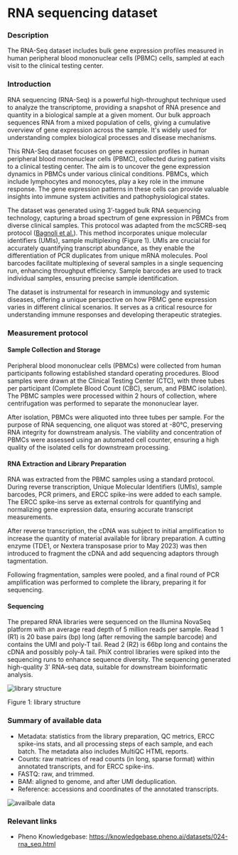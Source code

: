 # RNA sequencing dataset

### Description
The RNA-Seq dataset includes bulk gene expression profiles measured in human peripheral blood mononuclear cells (PBMC) cells, sampled at each visit to the clinical testing center.

### Introduction
RNA sequencing (RNA-Seq) is a powerful high-throughput technique used to analyze the transcriptome, providing a snapshot of RNA presence and quantity in a biological sample at a given moment. Our bulk approach sequences RNA from a mixed population of cells, giving a cumulative overview of gene expression across the sample. It's widely used for understanding complex biological processes and disease mechanisms.

This RNA-Seq dataset focuses on gene expression profiles in human peripheral blood mononuclear cells (PBMC), collected during patient visits to a clinical testing center. The aim is to uncover the gene expression dynamics in PBMCs under various clinical conditions. PBMCs, which include lymphocytes and monocytes, play a key role in the immune response. The gene expression patterns in these cells can provide valuable insights into immune system activities and pathophysiological states.

The dataset was generated using 3’-tagged bulk RNA sequencing technology, capturing a broad spectrum of gene expression in PBMCs from diverse clinical samples. This protocol was adapted from the mcSCRB-seq protocol  ([Bagnoli et al.](https://www.nature.com/articles/s41467-018-05347-6)). This method incorporates unique molecular identifiers (UMIs), sample multiplexing (Figure 1). UMIs are crucial for accurately quantifying transcript abundance, as they enable the differentiation of PCR duplicates from unique mRNA molecules. Pool barcodes facilitate multiplexing of several samples in a single sequencing run, enhancing throughput efficiency. Sample barcodes are used to track individual samples, ensuring precise sample identification.

The dataset is instrumental for research in immunology and systemic diseases, offering a unique perspective on how PBMC gene expression varies in different clinical scenarios. It serves as a critical resource for understanding immune responses and developing therapeutic strategies.

### Measurement protocol
#### Sample Collection and Storage
Peripheral blood mononuclear cells (PBMCs) were collected from human participants following established standard operating procedures. Blood samples were drawn at the Clinical Testing Center (CTC), with three tubes per participant (Complete Blood Count (CBC), serum, and PBMC isolation). The PBMC samples were processed within 2 hours of collection, where centrifugation was performed to separate the mononuclear layer.

After isolation, PBMCs were aliquoted into three tubes per sample. For the purpose of RNA sequencing, one aliquot was stored at -80°C, preserving RNA integrity for downstream analysis. The viability and concentration of PBMCs were assessed using an automated cell counter, ensuring a high quality of the isolated cells for downstream processing.

#### RNA Extraction and Library Preparation
RNA was extracted from the PBMC samples using a standard protocol. During reverse transcription, Unique Molecular Identifiers (UMIs), sample barcodes, PCR primers, and ERCC spike-ins were added to each sample. The ERCC spike-ins serve as external controls for quantifying and normalizing gene expression data, ensuring accurate transcript measurements.

After reverse transcription, the cDNA was subject to initial amplification to increase the quantity of material available for library preparation. A cutting enzyme (TDE1, or Nextera transposase prior to May 2023) was then introduced to fragment the cDNA and add sequencing adaptors through tagmentation.

Following fragmentation, samples were pooled, and a final round of PCR amplification was performed to complete the library, preparing it for sequencing.

#### Sequencing
The prepared RNA libraries were sequenced on the Illumina NovaSeq platform with an average read depth of 5 million reads per sample. Read 1 (R1) is 20 base pairs (bp) long (after removing the sample barcode) and contains the UMI and poly-T tail. Read 2 (R2) is 66bp long and contains the cDNA and possibly poly-A tail. PhiX control libraries were spiked into the sequencing runs to enhance sequence diversity. The sequencing generated high-quality 3' RNA-seq data, suitable for downstream bioinformatic analysis.

![library structure](/md/folders/24/library_structure.png)

Figure 1: library structure

### Summary of available data
- Metadata: statistics from the library preparation, QC metrics, ERCC spike-ins stats, and all processing steps of each sample, and each batch. The metadata also includes MultiQC HTML reports.
- Counts: raw matrices of read counts (in long, sparse format) within annotated transcripts, and for ERCC spike-ins.
- FASTQ: raw, and trimmed.
- BAM: aligned to genome, and after UMI deduplication.
- Reference: accessions and coordinates of the annotated transcripts.

![availbale data](/md/folders/24/rna_data.png)

### Relevant links
* Pheno Knowledgebase: https://knowledgebase.pheno.ai/datasets/024-rna_seq.html

